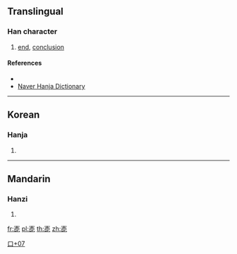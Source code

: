 {{character info/new}}
==Translingual==

===Han character===
{{Han char|rn=30|rad=口|as=07|sn=10|four=|canj=DJRP|ids=⿱末叱}}

# [[end]], [[conclusion]]

====References====
* {{Han ref|kx=0193.051|dj=0344.181|hdz=10624.121|uh=551C|ud=21788}}
* [http://hanja.naver.com/hanja?q=%E5%94%9C Naver Hanja Dictionary]

----

==Korean==

===Hanja===
{{ko-hanja|hangeul=말|rv=mal|mr=mal}}

# {{defn|lang=ko|sort=口07}}

----

==Mandarin==

===Hanzi===
{{cmn-hanzi|pin=[[mò]] ([[mo4]])|wg=mo<sup>4</sup>}}

# {{defn|lang=cmn|sort=口07}}

[[Category:Korean-only CJKV Characters|口+07]]

[[fr:唜]]
[[pl:唜]]
[[th:唜]]
[[zh:唜]]